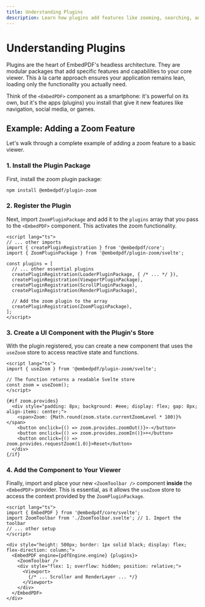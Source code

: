 ```yaml
---
title: Understanding Plugins
description: Learn how plugins add features like zooming, searching, and annotations to your headless PDF viewer in Svelte.
---
```


# Understanding Plugins

Plugins are the heart of EmbedPDF's headless architecture. They are modular packages that add specific features and capabilities to your core viewer. This à la carte approach ensures your application remains lean, loading only the functionality you actually need.

Think of the `<EmbedPDF>` component as a smartphone: it's powerful on its own, but it's the apps (plugins) you install that give it new features like navigation, social media, or games.

## Example: Adding a Zoom Feature

Let's walk through a complete example of adding a zoom feature to a basic viewer.

### 1. Install the Plugin Package

First, install the zoom plugin package:

```sh npm2yarn
npm install @embedpdf/plugin-zoom
````

### 2\. Register the Plugin

Next, import `ZoomPluginPackage` and add it to the `plugins` array that you pass to the `<EmbedPDF>` component. This activates the zoom functionality.

```svelte {4,14}
<script lang="ts">
// ... other imports
import { createPluginRegistration } from '@embedpdf/core';
import { ZoomPluginPackage } from '@embedpdf/plugin-zoom/svelte';

const plugins = [
  // ... other essential plugins
  createPluginRegistration(LoaderPluginPackage, { /* ... */ }),
  createPluginRegistration(ViewportPluginPackage),
  createPluginRegistration(ScrollPluginPackage),
  createPluginRegistration(RenderPluginPackage),

  // Add the zoom plugin to the array
  createPluginRegistration(ZoomPluginPackage),
];
</script>
```

### 3\. Create a UI Component with the Plugin's Store

With the plugin registered, you can create a new component that uses the `useZoom` store to access reactive state and functions.

```svelte copy filename="ZoomToolbar.svelte"
<script lang="ts">
import { useZoom } from '@embedpdf/plugin-zoom/svelte';

// The function returns a readable Svelte store
const zoom = useZoom();
</script>

{#if zoom.provides}
  <div style="padding: 8px; background: #eee; display: flex; gap: 8px; align-items: center;">
    <span>Zoom: {Math.round(zoom.state.currentZoomLevel * 100)}%</span>
    <button onclick={() => zoom.provides.zoomOut()}>-</button>
    <button onclick={() => zoom.provides.zoomIn()}>+</button>
    <button onclick={() => zoom.provides.requestZoom(1.0)}>Reset</button>
  </div>
{/if}
```

### 4\. Add the Component to Your Viewer

Finally, import and place your new `<ZoomToolbar />` component **inside** the `<EmbedPDF>` provider. This is essential, as it allows the `useZoom` store to access the context provided by the `ZoomPluginPackage`.

```svelte filename="PDFViewer.svelte" {3, 10}
<script lang="ts">
import { EmbedPDF } from '@embedpdf/core/svelte';
import ZoomToolbar from './ZoomToolbar.svelte'; // 1. Import the toolbar
// ... other setup
</script>

<div style="height: 500px; border: 1px solid black; display: flex; flex-direction: column;">
  <EmbedPDF engine={pdfEngine.engine} {plugins}>
    <ZoomToolbar />     
    <div style="flex: 1; overflow: hidden; position: relative;">
      <Viewport>
        {/* ... Scroller and RenderLayer ... */}
      </Viewport>
    </div>
  </EmbedPDF>
</div>
```